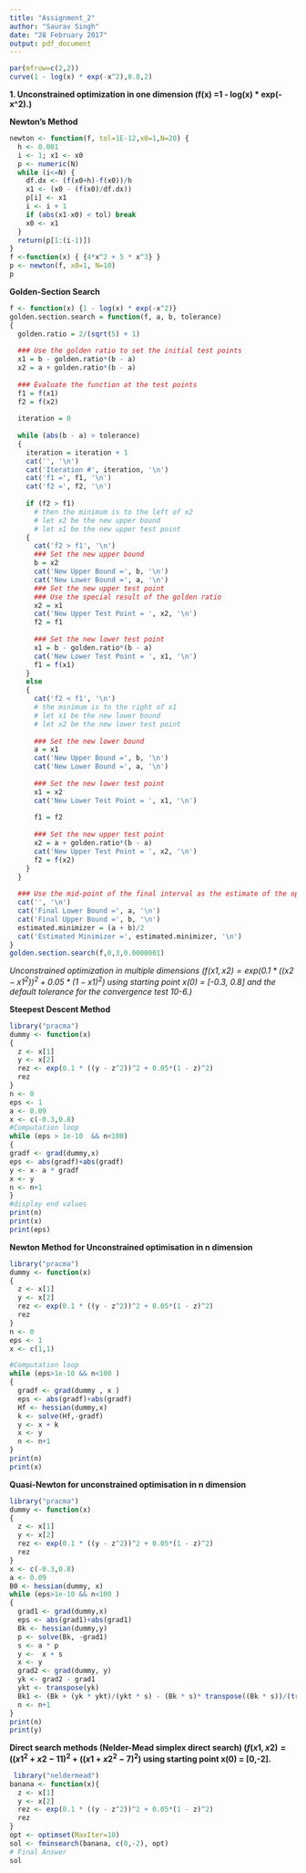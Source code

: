 ```yaml
---
title: "Assignment_2"
author: "Saurav Singh"
date: "28 February 2017"
output: pdf_document
---
```


```r
par(mfrow=c(2,2))
curve(1 - log(x) * exp(-x^2),0.8,2)  
```  


**1. Unconstrained optimization in one dimension (f(x) =1 - log(x) * exp(-x^2).)**  

**Newton's Method**  
```r
newton <- function(f, tol=1E-12,x0=1,N=20) {
  h <- 0.001
  i <- 1; x1 <- x0
  p <- numeric(N)
  while (i<=N) {
    df.dx <- (f(x0+h)-f(x0))/h
    x1 <- (x0 - (f(x0)/df.dx))
    p[i] <- x1
    i <- i + 1
    if (abs(x1-x0) < tol) break
    x0 <- x1
  }
  return(p[1:(i-1)])
}
f <-function(x) { {4*x^2 + 5 * x^3} }
p <- newton(f, x0=1, N=10)
p
```
**Golden-Section Search**
```r
f <- function(x) {1 - log(x) * exp(-x^2)}
golden.section.search = function(f, a, b, tolerance)
{
  golden.ratio = 2/(sqrt(5) + 1)
  
  ### Use the golden ratio to set the initial test points
  x1 = b - golden.ratio*(b - a)
  x2 = a + golden.ratio*(b - a)
  
  ### Evaluate the function at the test points
  f1 = f(x1)
  f2 = f(x2)
  
  iteration = 0
  
  while (abs(b - a) > tolerance)
  {
    iteration = iteration + 1
    cat('', '\n')
    cat('Iteration #', iteration, '\n')
    cat('f1 =', f1, '\n')
    cat('f2 =', f2, '\n')
    
    if (f2 > f1)
      # then the minimum is to the left of x2
      # let x2 be the new upper bound
      # let x1 be the new upper test point
    {
      cat('f2 > f1', '\n')
      ### Set the new upper bound
      b = x2
      cat('New Upper Bound =', b, '\n')
      cat('New Lower Bound =', a, '\n')
      ### Set the new upper test point
      ### Use the special result of the golden ratio
      x2 = x1
      cat('New Upper Test Point = ', x2, '\n')
      f2 = f1
      
      ### Set the new lower test point
      x1 = b - golden.ratio*(b - a)
      cat('New Lower Test Point = ', x1, '\n')
      f1 = f(x1)
    } 
    else 
    {
      cat('f2 < f1', '\n')
      # the minimum is to the right of x1
      # let x1 be the new lower bound
      # let x2 be the new lower test point
      
      ### Set the new lower bound
      a = x1
      cat('New Upper Bound =', b, '\n')
      cat('New Lower Bound =', a, '\n')
      
      ### Set the new lower test point
      x1 = x2
      cat('New Lower Test Point = ', x1, '\n')
      
      f1 = f2
      
      ### Set the new upper test point
      x2 = a + golden.ratio*(b - a)
      cat('New Upper Test Point = ', x2, '\n')
      f2 = f(x2)
    }
  }
  
  ### Use the mid-point of the final interval as the estimate of the optimzer
  cat('', '\n')
  cat('Final Lower Bound =', a, '\n')
  cat('Final Upper Bound =', b, '\n')
  estimated.minimizer = (a + b)/2
  cat('Estimated Minimizer =', estimated.minimizer, '\n')
}
golden.section.search(f,0,3,0.0000001)
```  
*Unconstrained optimization in multiple dimensions $(f(x1, x2) = exp(0.1 * ((x2 - x1^2))^2 + 0.05*(1 - x1)^2)$ using starting point x(0) = [-0.3, 0.8] and the default tolerance for the convergence test 10-6.)* 

**Steepest Descent Method**  
```r
library("pracma")
dummy <- function(x)
{
  z <- x[1]
  y <- x[2]
  rez <- exp(0.1 * ((y - z^2))^2 + 0.05*(1 - z)^2)
  rez
}
n <- 0          
eps <- 1        
a <- 0.09       
x <- c(-0.3,0.8)  
#Computation loop 
while (eps > 1e-10  && n<100)
{
gradf <- grad(dummy,x)   
eps <- abs(gradf)+abs(gradf)                                              
y <- x- a * gradf                                                                      
x <- y                                                                              
n <- n+1                                                                            
} 
#display end values
print(n)
print(x)
print(eps)

```

**Newton Method for Unconstrained optimisation in n dimension**
```r
library("pracma")
dummy <- function(x)
{
  z <- x[1]
  y <- x[2]
  rez <- exp(0.1 * ((y - z^2))^2 + 0.05*(1 - z)^2)
  rez
}
n <- 0                  
eps <- 1                
x <- c(1,1)           

#Computation loop 
while (eps>1e-10 && n<100 )
{
  gradf <- grad(dummy , x )                                                      
  eps <- abs(gradf)+abs(gradf)                                                   
  Hf <- hessian(dummy,x)
  k <- solve(Hf,-gradf) 
  y <- x + k
  x <- y                                                                         
  n <- n+1                                                                        
}
print(n)
print(x)

```
**Quasi-Newton for unconstrained optimisation in n dimension**
```r
library("pracma")
dummy <- function(x)
{
  z <- x[1]
  y <- x[2]
  rez <- exp(0.1 * ((y - z^2))^2 + 0.05*(1 - z)^2)
  rez
}
x <- c(-0.3,0.8) 
a <- 0.09
B0 <- hessian(dummy, x)
while (eps>1e-10 && n<100 )
{
  grad1 <- grad(dummy,x)
  eps <- abs(grad1)+abs(grad1)                                                   
  Bk <- hessian(dummy,y)
  p <- solve(Bk, -grad1)
  s <- a * p
  y <-  x + s
  x <- y
  grad2 <- grad(dummy, y)
  yk <- grad2 - grad1
  ykt <- transpose(yk)
  Bk1 <- (Bk + (yk * ykt)/(ykt * s) - (Bk * s)* transpose((Bk * s))/(transpose(s) * Bk* s))
  n <- n+1
}
print(n)
print(y)
```

**Direct search methods (Nelder-Mead simplex direct search) $(f(x1, x2) = ((x1^2+x2-11)^2 +((x1+x2^2-7)^2)$ using starting point x(0) = [0,-2].**
```r
 library("neldermead")
banana <- function(x){
  z <- x[1]
  y <- x[2]
  rez <- exp(0.1 * ((y - z^2))^2 + 0.05*(1 - z)^2)
  rez
}
opt <- optimset(MaxIter=10)
sol <- fminsearch(banana, c(0,-2), opt)
# Final Answer
sol
```


